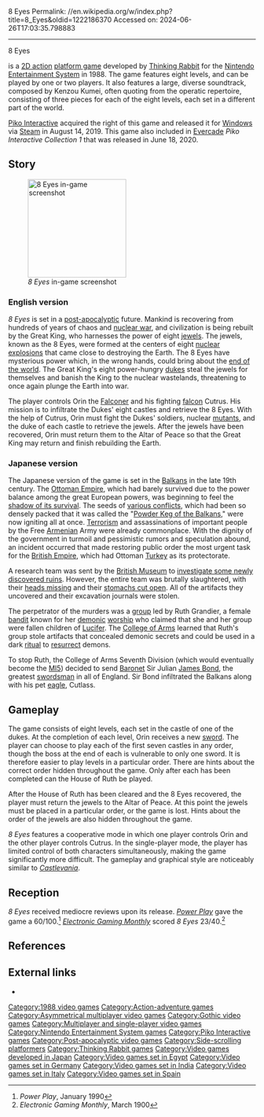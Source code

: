 8 Eyes
Permalink: //en.wikipedia.org/w/index.php?title=8_Eyes&oldid=1222186370
Accessed on: 2024-06-26T17:03:35.798883



------
8 Eyes
{{Short description|1988 video game for NES}}
{{more citations needed|date=November 2017}}
{{Infobox video game
| title = 8 Eyes
| image = 8 eyes front.jpg
| caption = North American cover art
| developer = [[Thinking Rabbit]]
| publisher = {{vgrelease|JP|[[SETA Corporation|SETA]]|NA|[[Taxan]]<ref>{{Cite web|url=https://www.gamasutra.com/view/news/263094/Japanese_game_dev_Kaga_Create_formerly_Naxat_Soft_dissolved.php|title = Japanese game dev Kaga Create, formerly Naxat Soft, dissolved|date = 5 January 2016}}</ref>}}
| designer = Hideki Shimura
| composer = Kenzou Kumei
| programmer = Hiroto Nakamura
| director = Tōru Ishikawa
| released = '''NES'''{{vgrelease|JP|{{Start date|1988|9|27}}|NA|January 1990 }}'''Windows'''{{vgrelease|WW|{{Start date|2019|8|14}} }}
| genre = [[Platform game|Platform]]
| modes = [[Single-player video game|Single-player]] <br /> [[Multiplayer video game|Multiplayer]]
| platforms = [[Nintendo Entertainment System|NES]], [[Windows]], [[Evercade]]
| producer = Hiroyuki Imabayashi
}}

{{nihongo|'''''8 Eyes'''''|エイト・アイズ|Eito Aizu}} is a [[action game|2D action]] [[platform game]] developed by [[Thinking Rabbit]] for the [[Nintendo Entertainment System]] in 1988. The game features eight levels, and can be played by one or two players.  It also features a large, diverse soundtrack, composed by Kenzou Kumei, often quoting from the operatic repertoire, consisting of three pieces for each of the eight levels, each set in a different part of the world.

[[Piko Interactive]] acquired the right of this game and released it for [[Windows]] via [[Steam (service)|Steam]] in August 14, 2019. This game also included in [[Evercade]] ''Piko Interactive Collection 1'' that was released in June 18, 2020.

==Story==
[[File:8 Eyes (video game - screenshot).png|200px|left|thumbnail|''8 Eyes'' in-game screenshot]]
===English version===
''8 Eyes'' is set in a [[post-apocalyptic]] future. Mankind is recovering from hundreds of years of chaos and [[Nuclear warfare|nuclear war]], and civilization is being rebuilt by the Great King, who harnesses the power of eight [[Gemstone|jewels]]. The jewels, known as the 8 Eyes, were formed at the centers of eight [[nuclear explosion]]s that came close to destroying the Earth. The 8 Eyes have mysterious power which, in the wrong hands, could bring about the [[Eschatology|end of the world]]. The Great King's eight power-hungry [[duke]]s steal the jewels for themselves and banish the King to the nuclear wastelands, threatening to once again plunge the Earth into war.

The player controls Orin the [[Falconry|Falconer]] and his fighting [[falcon]] Cutrus. His mission is to infiltrate the Dukes' eight castles and retrieve the 8 Eyes. With the help of Cutrus, Orin must fight the Dukes' soldiers, nuclear [[Mutants in fiction|mutant]]s, and the duke of each castle to retrieve the jewels. After the jewels have been recovered, Orin must return them to the Altar of Peace so that the Great King may return and finish rebuilding the Earth.

===Japanese version===
The Japanese version of the game is set in the [[Balkans]] in the late 19th century.  The [[Ottoman Empire]], which had barely survived due to the power balance among the great European powers, was beginning to feel the [[Decline and modernization of the Ottoman Empire|shadow of its survival]]. The seeds of [[Armenia-Turkey relations|various conflicts]], which had been so densely packed that it was called the "[[Powder keg of Europe|Powder Keg of the Balkans]]," were now igniting all at once. [[Terrorism]] and assassinations of important people by the Free [[Armenia]]n Army were already commonplace. With the dignity of the government in turmoil and pessimistic rumors and speculation abound, an incident occurred that made restoring public order the most urgent task for the [[British Empire]], which had Ottoman [[Turkey]] as its protectorate. 

A research team was sent by the [[British Museum]] to [[Archeology|investigate some newly discovered ruins]]. However, the entire team was brutally slaughtered, with their [[Decapitation|heads missing]] and their [[Disembowelment|stomachs cut open]]. All of the artifacts they uncovered and their excavation journals were stolen.

The perpetrator of the murders was a [[Cult|group]] led by Ruth Grandier, a female [[Banditry|bandit]] known for her [[demon]]ic [[worship]] who claimed that she and her group were fallen children of [[Lucifer]]. The [[College of Arms]] learned that Ruth's group stole artifacts that concealed demonic secrets and could be used in a dark [[ritual]] to [[Resurrection|resurrect]] demons.

To stop Ruth, the College of Arms Seventh Division (which would eventually become the [[MI5]]) decided to send [[Baronet]] Sir Julian [[James Bond (literary character)|James Bond]], the greatest [[Swordsmanship|swordsman]] in all of England. Sir Bond infiltrated the Balkans along with his pet [[eagle]], Cutlass.

==Gameplay==
The game consists of eight levels, each set in the castle of one of the dukes. At the completion of each level, Orin receives a new [[sword]]. The player can choose to play each of the first seven castles in any order, though the boss at the end of each is vulnerable to only one sword.  It is therefore easier to play levels in a particular order. There are hints about the correct order hidden throughout the game. Only after each has been completed can the House of Ruth be played.

After the House of Ruth has been cleared and the 8 Eyes recovered, the player must return the jewels to the Altar of Peace. At this point the jewels must be placed in a particular order, or the game is lost. Hints about the order of the jewels are also hidden throughout the game.

''8 Eyes'' features a cooperative mode in which one player controls Orin and the other player controls Cutrus. In the single-player mode, the player has limited control of both characters simultaneously, making the game significantly more difficult. The gameplay and graphical style are noticeably similar to ''[[Castlevania]]''.

==Reception==
''8 Eyes'' received mediocre reviews upon its release. ''[[PC PowerPlay|Power Play]]'' gave the game a 60/100.<ref>''Power Play'', January 1990</ref> ''[[Electronic Gaming Monthly]]'' scored ''8 Eyes'' 23/40.<ref>''Electronic Gaming Monthly'', March 1900</ref>

== References ==
{{Reflist}}

==External links==
*{{moby game|id=/8-eyes|name=''8 Eyes''}}

[[Category:1988 video games]]
[[Category:Action-adventure games]]
[[Category:Asymmetrical multiplayer video games]]
[[Category:Gothic video games]]
[[Category:Multiplayer and single-player video games]]
[[Category:Nintendo Entertainment System games]]
[[Category:Piko Interactive games]]
[[Category:Post-apocalyptic video games]]
[[Category:Side-scrolling platformers]]
[[Category:Thinking Rabbit games]]
[[Category:Video games developed in Japan]]
[[Category:Video games set in Egypt]]
[[Category:Video games set in Germany]]
[[Category:Video games set in India]]
[[Category:Video games set in Italy]]
[[Category:Video games set in Spain]]